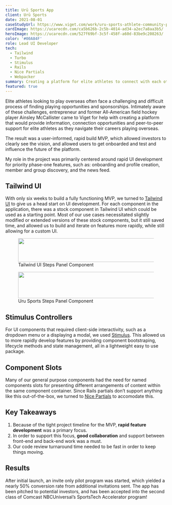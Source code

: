 ```yaml
---
title: Urū Sports App
client: Urū Sports
date: 2021-08-01
caseStudyUrl: https://www.viget.com/work/uru-sports-athlete-community-platform/
cardImage: https://ucarecdn.com/ca5b626b-2c5b-4014-ad34-a2ec7a8aa3b5/
heroImage: https://ucarecdn.com/527f69bf-3c5f-458f-a60d-83be9c208263/
color: '#00A84F'
role: Lead UI Developer
tech:
  - Tailwind
  - Turbo
  - Stimulus
  - Rails
  - Nice Partials
  - Webpacker
summary: Creating a platform for elite athletes to connect with each other and maximize the impact of their network.
featured: true
---
```



Elite athletes looking to play overseas often face a challenging and difficult process of finding playing opportunities and sponsorships. Intimately aware of these challenges, entrepreneur and former All-American field hockey player Ainsley McCallister came to Viget for help with creating a platform that would provide information, connection opportunities and peer-to-peer support for elite athletes as they navigate their careers playing overseas.

The result was a user-informed, rapid build MVP, which allowed investors to clearly see the vision, and allowed users to get onboarded and test and influence the future of the platform.

My role in the project was primarily centered around rapid UI development for priority phase-one features, such as: onboarding and profile creation, member and group discovery, and the news feed.

## Tailwind UI

With only six weeks to build a fully functioning MVP, we turned to [Tailwind UI](https://tailwindui.com/) to give us a head start on UI development. For each component in the application, there was a stock component in Tailwind UI which could be used as a starting point. Most of our use cases necessitated slightly modified or extended versions of these stock components, but it still saved time, and allowed us to build and iterate on features more rapidly, while still allowing for a custom UI.

<figure>
  <img
    src="https://ucarecdn.com/0b7fdf49-90eb-4a10-948e-82883008a823/"
    width="1180"
    height="74"
  />
  <figcaption>Tailwind UI Steps Panel Component</figcaption>
</figure>

<figure>
  <img
    src="https://ucarecdn.com/1f6d412e-2034-4949-b889-5f05caf4983a/"
    width="1216"
    height="82"
  />
  <figcaption>Uru Sports Steps Panel Component</figcaption>
</figure>

## Stimulus Controllers

For UI components that required client-side interactivity, such as a dropdown menu or a displaying a modal, we used [Stimulus](https://stimulus.hotwired.dev/). This allowed us to more rapidly develop features by providing component bootstraping, lifecycle methods and state management, all in a lightweight easy to use package.

<Embed url="https://stackblitz.com/edit/vitejs-vite-tnmt6x?ctl=1&embed=1&file=src/controllers/add_post_controller.js" />

## Component Slots

Many of our general purpose components had the need for named components slots for presenting different arrangements of content within the same component container. Since Rails partials don’t support anything like this out-of-the-box, we turned to [Nice Partials](https://github.com/bullet-train-co/nice_partials) to accomodate this.

## Key Takeaways

1. Because of the tight project timeline for the MVP, **rapid feature development** was a primary focus.
1. In order to support this focus, **good collaboration** and support between front-end and back-end work was a must.
1. Our code review turnaround time needed to be fast in order to keep things moving.

## Results

After initial launch, an invite only pilot program was started, which yielded a nearly 50% conversion rate from additional invitations sent. The app has been pitched to potential investors, and has been accepted into the second class of Comcast NBCUniversal’s SportsTech Accelerator program!

